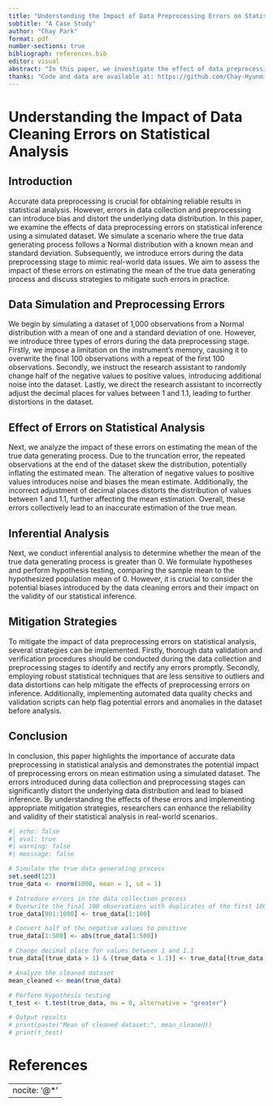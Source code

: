 ```yaml
---
title: "Understanding the Impact of Data Preprocessing Errors on Statistical Analysis"
subtitle: "A Case Study"
author: "Chay Park"
format: pdf
number-sections: true
bibliograph: references.bib
editor: visual
abstract: "In this paper, we investigate the effect of data preprocessing errors on statistical analysis using a simulated dataset. We simulate a situation where the data generating process follows a Normal distribution with a mean of one and a standard deviation of one. However, due to errors in the data collection and preprocessing stages, the dataset undergoes several transformations. Specifically, we introduce three types of errors: (1) data truncation due to limited instrument memory, (2) alteration of negative values to positive values, and (3) incorrect adjustment of decimal places. Subsequently, we analyze the impact of these errors on the mean estimation and discuss potential steps to identify and mitigate such issues in real-world data analysis."
thanks: "Code and data are available at: https://github.com/Chay-HyunminPark/A-Case-Study.git" 
---
```


# **Understanding the Impact of Data Cleaning Errors on Statistical Analysis**

## **Introduction**

Accurate data preprocessing is crucial for obtaining reliable results in statistical analysis. However, errors in data collection and preprocessing can introduce bias and distort the underlying data distribution. In this paper, we examine the effects of data preprocessing errors on statistical inference using a simulated dataset. We simulate a scenario where the true data generating process follows a Normal distribution with a known mean and standard deviation. Subsequently, we introduce errors during the data preprocessing stage to mimic real-world data issues. We aim to assess the impact of these errors on estimating the mean of the true data generating process and discuss strategies to mitigate such errors in practice.

## Data Simulation and Preprocessing Errors

We begin by simulating a dataset of 1,000 observations from a Normal distribution with a mean of one and a standard deviation of one. However, we introduce three types of errors during the data preprocessing stage. Firstly, we impose a limitation on the instrument's memory, causing it to overwrite the final 100 observations with a repeat of the first 100 observations. Secondly, we instruct the research assistant to randomly change half of the negative values to positive values, introducing additional noise into the dataset. Lastly, we direct the research assistant to incorrectly adjust the decimal places for values between 1 and 1.1, leading to further distortions in the dataset.

## Effect of Errors on Statistical Analysis

Next, we analyze the impact of these errors on estimating the mean of the true data generating process. Due to the truncation error, the repeated observations at the end of the dataset skew the distribution, potentially inflating the estimated mean. The alteration of negative values to positive values introduces noise and biases the mean estimate. Additionally, the incorrect adjustment of decimal places distorts the distribution of values between 1 and 1.1, further affecting the mean estimation. Overall, these errors collectively lead to an inaccurate estimation of the true mean.

## **Inferential Analysis**

Next, we conduct inferential analysis to determine whether the mean of the true data generating process is greater than 0. We formulate hypotheses and perform hypothesis testing, comparing the sample mean to the hypothesized population mean of 0. However, it is crucial to consider the potential biases introduced by the data cleaning errors and their impact on the validity of our statistical inference.

## Mitigation Strategies

To mitigate the impact of data preprocessing errors on statistical analysis, several strategies can be implemented. Firstly, thorough data validation and verification procedures should be conducted during the data collection and preprocessing stages to identify and rectify any errors promptly. Secondly, employing robust statistical techniques that are less sensitive to outliers and data distortions can help mitigate the effects of preprocessing errors on inference. Additionally, implementing automated data quality checks and validation scripts can help flag potential errors and anomalies in the dataset before analysis.

## **Conclusion**

In conclusion, this paper highlights the importance of accurate data preprocessing in statistical analysis and demonstrates the potential impact of preprocessing errors on mean estimation using a simulated dataset. The errors introduced during data collection and preprocessing stages can significantly distort the underlying data distribution and lead to biased inference. By understanding the effects of these errors and implementing appropriate mitigation strategies, researchers can enhance the reliability and validity of their statistical analysis in real-world scenarios.

```r
#| echo: false
#| eval: true
#| warning: false
#| messsage: false

# Simulate the true data generating process
set.seed(123)
true_data <- rnorm(1000, mean = 1, sd = 1)

# Introduce errors in the data collection process
# Overwrite the final 100 observations with duplicates of the first 100
true_data[901:1000] <- true_data[1:100]

# Convert half of the negative values to positive
true_data[1:500] <- abs(true_data[1:500])

# Change decimal place for values between 1 and 1.1
true_data[(true_data > 1) & (true_data < 1.1)] <- true_data[(true_data > 1) & (true_data < 1.1)] / 10

# Analyze the cleaned dataset
mean_cleaned <- mean(true_data)

# Perform hypothesis testing
t_test <- t.test(true_data, mu = 0, alternative = "greater")

# Output results
# print(paste("Mean of cleaned dataset:", mean_cleaned))
# print(t_test)

```
\newpage

# References

---
nocite: '@*'
---
